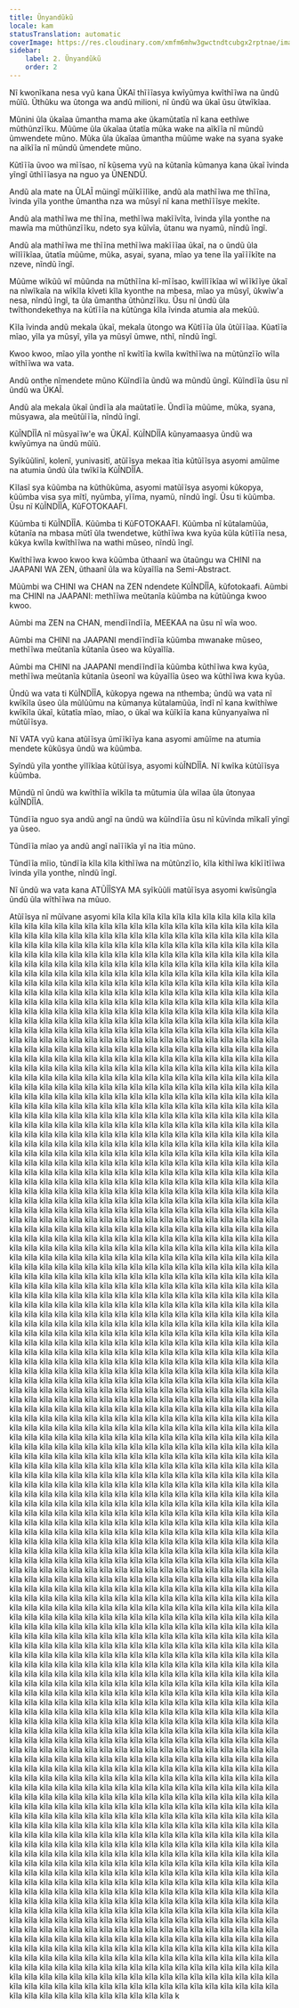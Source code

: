 ```yaml
---
title: Ũnyandũkũ
locale: kam
statusTranslation: automatic
coverImage: https://res.cloudinary.com/xmfm6mhw3gwctndtcubgx2rptnae/image/upload/v1740337243/small_cover_educacion_fundamental_a051170f1c.webp
sidebar:
    label: 2. Ũnyandũkũ
    order: 2
---
```

Nĩ kwonĩkana nesa vyũ kana ŨKAĩ thĩĩĩasya kwĩyũmya kwĩthĩĩwa na ũndũ mũĩũ. Ũthũku wa ũtonga wa andũ milioni, nĩ ũndũ wa ũkaĩ ũsu ũtwĩkĩaa.

Mũnini ũla ũkaĩaa ũmantha mama ake ũkamũtatĩa nĩ kana eethĩwe mũthũnzĩĩku. Mũũme ũla ũkaĩaa ũtatĩa mũka wake na aĩkĩĩa nĩ mũndũ ũmwendete mũno. Mũka ũla ũkaĩaa ũmantha mũũme wake na syana syake na aĩkĩĩa nĩ mũndũ ũmendete mũno.

Kũtĩĩĩa ũvoo wa mĩĩsao, nĩ kũsema vyũ na kũtanĩa kũmanya kana ũkaĩ ĩvinda yĩngĩ ũthĩĩĩasya na nguo ya ŨNENDŨ.

Andũ ala mate na ŨLAĨ mũingĩ mũĩkĩĩlĩke, andũ ala mathĩĩwa me thĩĩna, ĩvinda yĩla yonthe ũmantha nza wa mũsyĩ nĩ kana methĩĩĩsye mekĩte.

Andũ ala mathĩĩwa me thĩĩna, methĩĩwa makĩĩvĩta, ĩvinda yĩla yonthe na mawĩa ma mũthũnzĩĩku, ndeto sya kũĩvĩa, ũtanu wa nyamũ, nĩndũ ĩngĩ.

Andũ ala mathĩĩwa me thĩĩna methĩĩwa makĩĩĩaa ũkaĩ, na o ũndũ ũla wĩlĩĩkĩaa, ũtatĩa mũũme, mũka, asyai, syana, mĩao ya tene ĩla yaĩĩĩkĩte na nzeve, nĩndũ ĩngĩ.

Mũũme wĩkũũ wĩ mũũnda na mũthĩĩna kĩ-mĩĩsao, kwĩlĩĩkĩaa wĩ wĩĩkĩĩye ũkaĩ na nĩwĩkaĩa na wĩkĩla kĩveti kĩla kyonthe na mbesa, mĩao ya mũsyĩ, ũkwĩw'a nesa, nĩndũ ĩngĩ, ta ũla ũmantha ũthũnzĩĩku. Ũsu nĩ ũndũ ũla twĩthondekethya na kũtĩĩĩa na kũtũnga kĩla ĩvinda atumia ala mekũũ.

Kĩla ĩvinda andũ mekala ũkaĩ, mekala ũtongo wa Kũtĩĩĩa ũla ũtũĩĩĩaa. Kũatĩĩa mĩao, yĩla ya mũsyĩ, yĩla ya mũsyĩ ũmwe, nthĩ, nĩndũ ĩngĩ.

Kwoo kwoo, mĩao yĩla yonthe nĩ kwĩtĩĩa kwĩla kwĩthĩĩwa na mũtũnzĩĩo wĩla wĩthĩĩwa wa vata.

Andũ onthe nĩmendete mũno Kũĩndĩĩa ũndũ wa mũndũ ũngĩ. Kũĩndĩĩa ũsu nĩ ũndũ wa ŨKAĨ.

Andũ ala mekala ũkaĩ ũndĩĩa ala maũtatĩĩe. Ũndĩĩa mũũme, mũka, syana, mũsyawa, ala meũtũĩĩĩa, nĩndũ ĩngĩ.

KũĨNDĨĨA nĩ mũsyaĩĩw'e wa ŨKAĨ. KũĨNDĨĨA kũnyamaasya ũndũ wa kwĩyũmya na ũndũ mũĩũ.

Syĩkũũlinĩ, kolenĩ, yunivasitĩ, atũĩĩsya mekaa ĩtia kũtũĩĩsya asyomi amũĩme na atumia ũndũ ũla twĩkĩĩa KũĨNDĨĨA.

Kĩlasĩ sya kũũmba na kũthũkũma, asyomi matũĩĩsya asyomi kũkopya, kũũmba visa sya mĩtĩ, nyũmba, yĩĩma, nyamũ, nĩndũ ĩngĩ. Ũsu ti kũũmba. Ũsu nĩ KũĨNDĨĨA, KũFOTOKAAFI.

Kũũmba ti KũĨNDĨĨA. Kũũmba ti KũFOTOKAAFI. Kũũmba nĩ kũtalamũũa, kũtanĩa na mbasa mũtĩ ũla twendetwe, kũthĩĩwa kwa kyũa kũla kũtĩĩĩa nesa, kũkya kwĩla kwĩthĩĩwa na wathi mũseo, nĩndũ ĩngĩ.

Kwĩthĩĩwa kwoo kwoo kwa kũũmba ũthaanĩ wa ũtaũngu wa CHINI na JAAPANI WA ZEN, ũthaanĩ ũla wa kũyaĩlĩa na Semi-Abstract.

Mũũmbi wa CHINI wa CHAN na ZEN ndendete KũĨNDĨĨA, kũfotokaafi. Aũmbi ma CHINI na JAAPANI: methĩĩwa meũtanĩa kũũmba na kũtũũnga kwoo kwoo.

Aũmbi ma ZEN na CHAN, mendĩĩndĩĩa, MEEKAA na ũsu nĩ wĩa woo.

Aũmbi ma CHINI na JAAPANI mendĩĩndĩĩa kũũmba mwanake mũseo, methĩĩwa meũtanĩa kũtanĩa ũseo wa kũyaĩlĩa.

Aũmbi ma CHINI na JAAPANI mendĩĩndĩĩa kũũmba kũthĩĩwa kwa kyũa, methĩĩwa meũtanĩa kũtanĩa ũseonĩ wa kũyaĩlĩa ũseo wa kũthĩĩwa kwa kyũa.

Ũndũ wa vata ti KũĨNDĨĨA, kũkopya ngewa na nthemba; ũndũ wa vata nĩ kwĩkĩla ũseo ũla mũlũũmu na kũmanya kũtalamũũa, ĩndĩ nĩ kana kwĩthĩwe kwĩkĩla ũkaĩ, kũtatĩa mĩao, mĩao, o ũkaĩ wa kũĩkĩĩa kana kũnyanyaĩwa nĩ mũtũĩĩsya.

Nĩ VATA vyũ kana atũĩĩsya ũmĩĩkĩĩya kana asyomi amũĩme na atumia mendete kũkũsya ũndũ wa kũũmba.

Syĩndũ yĩla yonthe yĩlĩkĩaa kũtũĩĩsya, asyomi kũĨNDĨĨA. Nĩ kwĩka kũtũĩĩsya kũũmba.

Mũndũ nĩ ũndũ wa kwĩthĩĩa wĩkĩla ta mũtumia ũla wĩlaa ũla ũtonyaa kũĨNDĨĨA.

Tũndĩĩa nguo sya andũ angĩ na ũndũ wa kũĩndĩĩa ũsu nĩ kũvĩnda mĩkalĩ yĩngĩ ya ũseo.

Tũndĩĩa mĩao ya andũ angĩ naĩĩĩkĩa yĩ na ĩtia mũno.

Tũndĩĩa mĩio, tũndĩĩa kĩla kĩla kĩthĩĩwa na mũtũnzĩĩo, kĩla kĩthĩĩwa kĩkĩĩtĩĩwa ĩvinda yĩla yonthe, nĩndũ ĩngĩ.

Nĩ ũndũ wa vata kana ATŨĨĨSYA MA syĩkũũli matũĩĩsya asyomi kwĩsũngĩa ũndũ ũla wĩthĩĩwa na mũuo.

Atũĩĩsya nĩ mũĩvane asyomi kĩla kĩla kĩla kĩla kĩla kĩla kĩla kĩla kĩla kĩla kĩla kĩla kĩla kĩla kĩla kĩla kĩla kĩla kĩla kĩla kĩla kĩla kĩla kĩla kĩla kĩla kĩla kĩla kĩla kĩla kĩla kĩla kĩla kĩla kĩla kĩla kĩla kĩla kĩla kĩla kĩla kĩla kĩla kĩla kĩla kĩla kĩla kĩla kĩla kĩla kĩla kĩla kĩla kĩla kĩla kĩla kĩla kĩla kĩla kĩla kĩla kĩla kĩla kĩla kĩla kĩla kĩla kĩla kĩla kĩla kĩla kĩla kĩla kĩla kĩla kĩla kĩla kĩla kĩla kĩla kĩla kĩla kĩla kĩla kĩla kĩla kĩla kĩla kĩla kĩla kĩla kĩla kĩla kĩla kĩla kĩla kĩla kĩla kĩla kĩla kĩla kĩla kĩla kĩla kĩla kĩla kĩla kĩla kĩla kĩla kĩla kĩla kĩla kĩla kĩla kĩla kĩla kĩla kĩla kĩla kĩla kĩla kĩla kĩla kĩla kĩla kĩla kĩla kĩla kĩla kĩla kĩla kĩla kĩla kĩla kĩla kĩla kĩla kĩla kĩla kĩla kĩla kĩla kĩla kĩla kĩla kĩla kĩla kĩla kĩla kĩla kĩla kĩla kĩla kĩla kĩla kĩla kĩla kĩla kĩla kĩla kĩla kĩla kĩla kĩla kĩla kĩla kĩla kĩla kĩla kĩla kĩla kĩla kĩla kĩla kĩla kĩla kĩla kĩla kĩla kĩla kĩla kĩla kĩla kĩla kĩla kĩla kĩla kĩla kĩla kĩla kĩla kĩla kĩla kĩla kĩla kĩla kĩla kĩla kĩla kĩla kĩla kĩla kĩla kĩla kĩla kĩla kĩla kĩla kĩla kĩla kĩla kĩla kĩla kĩla kĩla kĩla kĩla kĩla kĩla kĩla kĩla kĩla kĩla kĩla kĩla kĩla kĩla kĩla kĩla kĩla kĩla kĩla kĩla kĩla kĩla kĩla kĩla kĩla kĩla kĩla kĩla kĩla kĩla kĩla kĩla kĩla kĩla kĩla kĩla kĩla kĩla kĩla kĩla kĩla kĩla kĩla kĩla kĩla kĩla kĩla kĩla kĩla kĩla kĩla kĩla kĩla kĩla kĩla kĩla kĩla kĩla kĩla kĩla kĩla kĩla kĩla kĩla kĩla kĩla kĩla kĩla kĩla kĩla kĩla kĩla kĩla kĩla kĩla kĩla kĩla kĩla kĩla kĩla kĩla kĩla kĩla kĩla kĩla kĩla kĩla kĩla kĩla kĩla kĩla kĩla kĩla kĩla kĩla kĩla kĩla kĩla kĩla kĩla kĩla kĩla kĩla kĩla kĩla kĩla kĩla kĩla kĩla kĩla kĩla kĩla kĩla kĩla kĩla kĩla kĩla kĩla kĩla kĩla kĩla kĩla kĩla kĩla kĩla kĩla kĩla kĩla kĩla kĩla kĩla kĩla kĩla kĩla kĩla kĩla kĩla kĩla kĩla kĩla kĩla kĩla kĩla kĩla kĩla kĩla kĩla kĩla kĩla kĩla kĩla kĩla kĩla kĩla kĩla kĩla kĩla kĩla kĩla kĩla kĩla kĩla kĩla kĩla kĩla kĩla kĩla kĩla kĩla kĩla kĩla kĩla kĩla kĩla kĩla kĩla kĩla kĩla kĩla kĩla kĩla kĩla kĩla kĩla kĩla kĩla kĩla kĩla kĩla kĩla kĩla kĩla kĩla kĩla kĩla kĩla kĩla kĩla kĩla kĩla kĩla kĩla kĩla kĩla kĩla kĩla kĩla kĩla kĩla kĩla kĩla kĩla kĩla kĩla kĩla kĩla kĩla kĩla kĩla kĩla kĩla kĩla kĩla kĩla kĩla kĩla kĩla kĩla kĩla kĩla kĩla kĩla kĩla kĩla kĩla kĩla kĩla kĩla kĩla kĩla kĩla kĩla kĩla kĩla kĩla kĩla kĩla kĩla kĩla kĩla kĩla kĩla kĩla kĩla kĩla kĩla kĩla kĩla kĩla kĩla kĩla kĩla kĩla kĩla kĩla kĩla kĩla kĩla kĩla kĩla kĩla kĩla kĩla kĩla kĩla kĩla kĩla kĩla kĩla kĩla kĩla kĩla kĩla kĩla kĩla kĩla kĩla kĩla kĩla kĩla kĩla kĩla kĩla kĩla kĩla kĩla kĩla kĩla kĩla kĩla kĩla kĩla kĩla kĩla kĩla kĩla kĩla kĩla kĩla kĩla kĩla kĩla kĩla kĩla kĩla kĩla kĩla kĩla kĩla kĩla kĩla kĩla kĩla kĩla kĩla kĩla kĩla kĩla kĩla kĩla kĩla kĩla kĩla kĩla kĩla kĩla kĩla kĩla kĩla kĩla kĩla kĩla kĩla kĩla kĩla kĩla kĩla kĩla kĩla kĩla kĩla kĩla kĩla kĩla kĩla kĩla kĩla kĩla kĩla kĩla kĩla kĩla kĩla kĩla kĩla kĩla kĩla kĩla kĩla kĩla kĩla kĩla kĩla kĩla kĩla kĩla kĩla kĩla kĩla kĩla kĩla kĩla kĩla kĩla kĩla kĩla kĩla kĩla kĩla kĩla kĩla kĩla kĩla kĩla kĩla kĩla kĩla kĩla kĩla kĩla kĩla kĩla kĩla kĩla kĩla kĩla kĩla kĩla kĩla kĩla kĩla kĩla kĩla kĩla kĩla kĩla kĩla kĩla kĩla kĩla kĩla kĩla kĩla kĩla kĩla kĩla kĩla kĩla kĩla kĩla kĩla kĩla kĩla kĩla kĩla kĩla kĩla kĩla kĩla kĩla kĩla kĩla kĩla kĩla kĩla kĩla kĩla kĩla kĩla kĩla kĩla kĩla kĩla kĩla kĩla kĩla kĩla kĩla kĩla kĩla kĩla kĩla kĩla kĩla kĩla kĩla kĩla kĩla kĩla kĩla kĩla kĩla kĩla kĩla kĩla kĩla kĩla kĩla kĩla kĩla kĩla kĩla kĩla kĩla kĩla kĩla kĩla kĩla kĩla kĩla kĩla kĩla kĩla kĩla kĩla kĩla kĩla kĩla kĩla kĩla kĩla kĩla kĩla kĩla kĩla kĩla kĩla kĩla kĩla kĩla kĩla kĩla kĩla kĩla kĩla kĩla kĩla kĩla kĩla kĩla kĩla kĩla kĩla kĩla kĩla kĩla kĩla kĩla kĩla kĩla kĩla kĩla kĩla kĩla kĩla kĩla kĩla kĩla kĩla kĩla kĩla kĩla kĩla kĩla kĩla kĩla kĩla kĩla kĩla kĩla kĩla kĩla kĩla kĩla kĩla kĩla kĩla kĩla kĩla kĩla kĩla kĩla kĩla kĩla kĩla kĩla kĩla kĩla kĩla kĩla kĩla kĩla kĩla kĩla kĩla kĩla kĩla kĩla kĩla kĩla kĩla kĩla kĩla kĩla kĩla kĩla kĩla kĩla kĩla kĩla kĩla kĩla kĩla kĩla kĩla kĩla kĩla kĩla kĩla kĩla kĩla kĩla kĩla kĩla kĩla kĩla kĩla kĩla kĩla kĩla kĩla kĩla kĩla kĩla kĩla kĩla kĩla kĩla kĩla kĩla kĩla kĩla kĩla kĩla kĩla kĩla kĩla kĩla kĩla kĩla kĩla kĩla kĩla kĩla kĩla kĩla kĩla kĩla kĩla kĩla kĩla kĩla kĩla kĩla kĩla kĩla kĩla kĩla kĩla kĩla kĩla kĩla kĩla kĩla kĩla kĩla kĩla kĩla kĩla kĩla kĩla kĩla kĩla kĩla kĩla kĩla kĩla kĩla kĩla kĩla kĩla kĩla kĩla kĩla kĩla kĩla kĩla kĩla kĩla kĩla kĩla kĩla kĩla kĩla kĩla kĩla kĩla kĩla kĩla kĩla kĩla kĩla kĩla kĩla kĩla kĩla kĩla kĩla kĩla kĩla kĩla kĩla kĩla kĩla kĩla kĩla kĩla kĩla kĩla kĩla kĩla kĩla kĩla kĩla kĩla kĩla kĩla kĩla kĩla kĩla kĩla kĩla kĩla kĩla kĩla kĩla kĩla kĩla kĩla kĩla kĩla kĩla kĩla kĩla kĩla kĩla kĩla kĩla kĩla kĩla kĩla kĩla kĩla kĩla kĩla kĩla kĩla kĩla kĩla kĩla kĩla kĩla kĩla kĩla kĩla kĩla kĩla kĩla kĩla kĩla kĩla kĩla kĩla kĩla kĩla kĩla kĩla kĩla kĩla kĩla kĩla kĩla kĩla kĩla kĩla kĩla kĩla kĩla kĩla kĩla kĩla kĩla kĩla kĩla kĩla kĩla kĩla kĩla kĩla kĩla kĩla kĩla kĩla kĩla kĩla kĩla kĩla kĩla kĩla kĩla kĩla kĩla kĩla kĩla kĩla kĩla kĩla kĩla kĩla kĩla kĩla kĩla kĩla kĩla kĩla kĩla kĩla kĩla kĩla kĩla kĩla kĩla kĩla kĩla kĩla kĩla kĩla kĩla kĩla kĩla kĩla kĩla kĩla kĩla kĩla kĩla kĩla kĩla kĩla kĩla kĩla kĩla kĩla kĩla kĩla kĩla kĩla kĩla kĩla kĩla kĩla kĩla kĩla kĩla kĩla kĩla kĩla kĩla kĩla kĩla kĩla kĩla kĩla kĩla kĩla kĩla kĩla kĩla kĩla kĩla kĩla kĩla kĩla kĩla kĩla kĩla kĩla kĩla kĩla kĩla kĩla kĩla kĩla kĩla kĩla kĩla kĩla kĩla kĩla kĩla kĩla kĩla kĩla kĩla kĩla kĩla kĩla kĩla kĩla kĩla kĩla kĩla kĩla kĩla kĩla kĩla kĩla kĩla kĩla kĩla kĩla kĩla kĩla kĩla kĩla kĩla kĩla kĩla kĩla kĩla kĩla kĩla kĩla kĩla kĩla kĩla kĩla kĩla kĩla kĩla kĩla kĩla kĩla kĩla kĩla kĩla kĩla kĩla kĩla kĩla kĩla kĩla kĩla kĩla kĩla kĩla kĩla kĩla kĩla kĩla kĩla kĩla kĩla kĩla kĩla kĩla kĩla kĩla kĩla kĩla kĩla kĩla kĩla kĩla kĩla kĩla kĩla kĩla kĩla kĩla kĩla kĩla kĩla kĩla kĩla kĩla kĩla kĩla kĩla kĩla kĩla kĩla kĩla kĩla kĩla kĩla kĩla kĩla kĩla kĩla kĩla kĩla kĩla kĩla kĩla kĩla kĩla kĩla kĩla kĩla kĩla kĩla kĩla kĩla kĩla kĩla kĩla kĩla kĩla kĩla kĩla kĩla kĩla kĩla kĩla kĩla kĩla kĩla kĩla kĩla kĩla kĩla kĩla kĩla kĩla kĩla kĩla kĩla kĩla kĩla kĩla kĩla kĩla kĩla kĩla kĩla kĩla kĩla kĩla kĩla kĩla kĩla kĩla kĩla kĩla kĩla kĩla kĩla kĩla kĩla kĩla kĩla kĩla kĩla kĩla kĩla kĩla kĩla kĩla kĩla kĩla kĩla kĩla kĩla kĩla kĩla kĩla kĩla kĩla kĩla kĩla kĩla kĩla kĩla kĩla kĩla kĩla kĩla kĩla kĩla kĩla kĩla kĩla kĩla kĩla kĩla kĩla kĩla kĩla kĩla kĩla kĩla kĩla kĩla kĩla kĩla kĩla kĩla kĩla kĩla kĩla kĩla kĩla kĩla kĩla kĩla kĩla kĩla kĩla kĩla kĩla kĩla kĩla kĩla kĩla kĩla kĩla kĩla kĩla kĩla kĩla kĩla kĩla kĩla kĩla kĩla kĩla kĩla kĩla kĩla kĩla kĩla kĩla kĩla kĩla kĩla kĩla kĩla kĩla kĩla kĩla kĩla kĩla kĩla kĩla kĩla kĩla kĩla kĩla kĩla kĩla kĩla kĩla kĩla kĩla kĩla kĩla kĩla kĩla kĩla kĩla kĩla kĩla kĩla kĩla kĩla kĩla kĩla kĩla kĩla kĩla kĩla kĩla kĩla kĩla kĩla kĩla kĩla kĩla kĩla kĩla kĩla kĩla kĩla kĩla kĩla kĩla kĩla kĩla kĩla kĩla kĩla kĩla kĩla kĩla kĩla kĩla kĩla kĩla kĩla kĩla kĩla kĩla kĩla kĩla kĩla kĩla kĩla kĩla kĩla kĩla kĩla kĩla kĩla kĩla kĩla kĩla kĩla kĩla kĩla kĩla kĩla kĩla kĩla kĩla kĩla kĩla kĩla kĩla kĩla kĩla kĩla kĩla kĩla kĩla kĩla kĩla kĩla kĩla kĩla kĩla kĩla kĩla kĩla kĩla kĩla kĩla kĩla kĩla kĩla kĩla kĩla kĩla kĩla kĩla kĩla kĩla kĩla kĩla kĩla kĩla kĩla kĩla kĩla kĩla kĩla kĩla kĩla kĩla kĩla kĩla kĩla kĩla kĩla kĩla kĩla kĩla kĩla kĩla kĩla kĩla kĩla kĩla kĩla kĩla kĩla kĩla kĩla kĩla kĩla kĩla kĩla kĩla kĩla kĩla kĩla kĩla kĩla kĩla kĩla kĩla kĩla kĩla kĩla kĩla kĩla kĩla kĩla kĩla kĩla kĩla kĩla kĩla kĩla kĩla kĩla kĩla kĩla kĩla kĩla kĩla kĩla kĩla kĩla kĩla kĩla kĩla kĩla kĩla kĩla kĩla kĩla kĩla kĩla kĩla kĩla kĩla kĩla kĩla kĩla kĩla kĩla kĩla kĩla kĩla kĩla kĩla kĩla kĩla kĩla kĩla kĩla kĩla kĩla kĩla kĩla kĩla kĩla kĩla kĩla kĩla kĩla kĩla kĩla kĩla kĩla kĩla kĩla kĩla kĩla kĩla kĩla kĩla kĩla kĩla kĩla kĩla kĩla kĩla kĩla kĩla kĩla kĩla kĩla kĩla kĩla kĩla kĩla kĩla kĩla kĩla kĩla kĩla kĩla kĩla kĩla kĩla kĩla kĩla kĩla kĩla kĩla kĩla kĩla kĩla kĩla kĩla kĩla kĩla kĩla kĩla kĩla kĩla kĩla kĩla kĩla kĩla kĩla kĩla kĩla kĩla kĩla kĩla kĩla kĩla kĩla kĩla kĩla kĩla kĩla kĩla kĩla kĩla kĩla kĩla kĩla kĩla kĩla kĩla kĩla kĩla kĩla kĩla kĩla kĩla kĩla kĩla kĩla kĩla kĩla kĩla kĩla kĩla kĩla kĩla kĩla kĩla kĩla kĩla kĩla kĩla kĩla kĩla kĩla kĩla kĩla kĩla kĩla kĩla kĩla kĩla kĩla kĩla kĩla kĩla kĩla kĩla kĩla kĩla kĩla kĩla kĩla kĩla kĩla kĩla kĩla kĩla kĩla kĩla kĩla kĩla kĩla kĩla kĩla kĩla kĩla kĩla kĩla kĩla kĩla kĩla kĩla kĩla kĩla kĩla kĩla kĩla kĩla kĩla kĩla kĩla kĩla kĩla kĩla kĩla kĩla kĩla kĩla kĩla kĩla kĩla kĩla kĩla kĩla kĩla kĩla kĩla kĩla kĩla kĩla kĩla kĩla kĩla kĩla kĩla kĩla kĩla kĩla kĩla kĩla kĩla kĩla kĩla kĩla kĩla kĩla kĩla kĩla kĩla kĩla kĩla kĩla kĩla kĩla kĩla kĩla kĩla kĩla kĩla kĩla kĩla kĩla kĩla kĩla kĩla kĩla kĩla kĩla kĩla kĩla kĩla kĩla kĩla kĩla kĩla kĩla kĩla kĩla kĩla kĩla kĩla kĩla kĩla kĩla kĩla kĩla kĩla kĩla kĩla kĩla kĩla kĩla kĩla kĩla kĩla kĩla kĩla kĩla kĩla kĩla kĩla kĩla kĩla kĩla kĩla kĩla kĩla kĩla kĩla kĩla kĩla kĩla kĩla kĩla kĩla kĩla kĩla kĩla kĩla kĩla kĩla kĩla kĩla kĩla kĩla kĩla kĩla kĩla kĩla kĩla kĩla kĩla kĩla kĩla kĩla kĩla kĩla kĩla kĩla kĩla kĩla kĩla kĩla kĩla kĩla kĩla kĩla kĩla kĩla kĩla kĩla kĩla kĩla kĩla kĩla kĩla kĩla kĩla kĩla kĩla kĩla kĩla kĩla kĩla kĩla kĩla kĩla kĩla kĩla kĩla kĩla kĩla kĩla kĩla kĩla kĩla kĩla kĩla kĩla kĩla kĩla kĩla kĩla kĩla kĩla kĩla kĩla kĩla kĩla kĩla kĩla kĩla kĩla kĩla kĩla kĩla kĩla kĩla kĩla kĩla kĩla kĩla kĩla kĩla kĩla kĩla kĩla kĩla kĩla kĩla kĩla kĩla kĩla kĩla kĩla kĩla kĩla kĩla kĩla kĩla kĩla kĩla kĩla kĩla kĩla kĩla kĩla kĩla kĩla kĩla kĩla kĩla kĩla kĩla kĩla kĩla kĩla kĩla kĩla kĩla kĩla kĩla kĩla kĩla kĩla kĩla kĩla kĩla kĩla kĩla kĩla kĩla kĩla kĩla kĩla kĩla kĩla kĩla kĩla kĩla kĩla kĩla kĩla kĩla kĩla kĩla kĩla kĩla kĩla kĩla kĩla kĩla kĩla kĩla kĩla kĩla kĩla kĩla kĩla kĩla kĩla kĩla kĩla kĩla kĩla kĩla kĩla kĩla kĩla kĩla kĩla kĩla kĩla kĩla kĩla kĩla kĩla kĩla kĩla kĩla kĩla kĩla kĩla kĩla kĩla kĩla kĩla kĩla kĩla kĩla kĩla kĩla kĩla kĩla kĩla kĩla kĩla kĩla kĩla kĩla kĩla kĩla kĩla kĩla kĩla kĩla kĩla kĩla kĩla kĩla kĩla kĩla kĩla kĩla kĩla kĩla kĩla kĩla kĩla kĩla kĩla kĩla k
